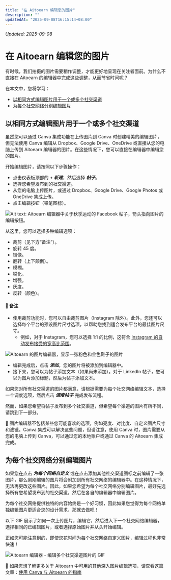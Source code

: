 ```yaml
---
title: "在 Aitoearn 编辑您的图片"
description: ""
updatedAt: "2025-09-08T16:15:14+08:00"
---
```

<!-- UPDATED_AT -->
_Updated: 2025-09-08_

# 在 Aitoearn 编辑您的图片

有时候，我们拍摄的图片需要稍作调整，才能更好地呈现在关注者面前。为什么不直接在 Aitoearn 的编辑器中完成这些调整，从而节省时间呢？

在本文中，您将学习：
- [以相同方式编辑图片用于一个或多个社交渠道](#01FM0M1ZSR9A5JPBRANRGT0KSF)
- [为每个社交网络分别编辑图片](#01FM0K3GB48GY9KEKY30EK038K)

## 以相同方式编辑图片用于一个或多个社交渠道

虽然您可以通过 Canva 集成功能在上传图片到 Canva 时创建精美的编辑图片，但无法使用 Canva 编辑从 Dropbox、Google Drive、OneDrive 或直接从您的电脑上传到 Aitoearn 编辑器的图片。在这些情况下，您可以直接在编辑器中编辑您的图片。

开始编辑图片，请按照以下步骤操作：
- 点击仪表板顶部的 ***+ 新建***，然后选择 ***帖子***。
- 选择您希望发布到的社交渠道。
- 从您的电脑上传图片，或通过 Dropbox、Google Drive、Google Photos 或 OneDrive 集成上传。
- 点击编辑按钮（铅笔图标）。

![Alt text: Aitoearn 编辑器中关于秋季运动的 Facebook 帖子，箭头指向图片的编辑按钮。](//d33v4339jhl8k0.cloudfront.net/docs/assets/64cb6cf86d4a3e191f237e66/图片s/68a5d465d0d3bb0cf2ad6d36/文件-0VaazadUxl.png)

从这里，您可以选择多种编辑选项：
- 裁剪（见下方“备注”）。
- 旋转 45 度。
- 镜像。
- 翻转（上下颠倒）。
- 模糊。
- 锐化。
- 增强。
- 灰度。
- 反转（颜色）。

#### 📝 备注
- 使用裁剪功能时，您可以自由裁剪图片（Instagram 除外）。此外，您还可以选择每个平台的预设图片尺寸选项，以帮助您找到适合发布平台的最佳图片尺寸。
  - 例如，对于 Instagram，您可以选择 1:1 的比例，这符合 [Instagram 的自动发布接受的宽高比范围](https://支持.aitoearn.com//支持.aitoearn.com/article/622-Instagrams-accepted-aspect-ratio-ranges)。

![Aitoearn 的图片编辑器，显示一张粉色和金色鞋子的图片](//d33v4339jhl8k0.cloudfront.net/docs/assets/64cb6cf86d4a3e191f237e66/图片s/651499ad556a3e3cf18cc01c/img-1662243-1695848876-1694183823.png)

- 编辑完成后，点击 ***添加***，您的图片将被添加到编辑器中。
- 接下来，您可以为帖子添加文本（如果尚未添加）。对于 LinkedIn 帖子，您可以为图片添加标题，然后为帖子添加文本。

如果您对所有社交渠道的图片都满意，请根据需要为每个社交网络编辑文本，选择一个调度选项，然后点击 ***调度帖子*** 完成发布流程。

然而，如果您希望将帖子发布到多个社交渠道，但希望每个渠道的图片有所不同，请跳到下一部分。

📝 图片编辑器不包括某些您可能喜欢的选项，例如亮度、对比度、自定义图片尺寸和滤镜。Canva 集成可以解决这些问题，但请注意，使用 Canva 时，图片需要从您的电脑上传到 Canva，可以通过您的本地账户或通过 Canva 的 Aitoearn 集成完成。

## 为每个社交网络分别编辑图片

如果您在点击 ***为每个网络自定义*** 或在点击添加其他社交渠道图标之前编辑了一张图片，那么刚刚编辑的图片将会附加到所有社交网络的编辑器中。在这种情况下，无法再更改这些图片。因此，如果您希望为每个社交网络分别编辑图片，最好先选择所有您希望发布到的社交渠道，然后在各自的编辑器中编辑图片。

为每个社交网络提供独特的内容始终是一个好习惯，因此如果您觉得为每个网络单独编辑图片更适合您的设计需求，那就去做吧！

以下 GIF 展示了如何一次上传图片，编辑它，然后进入下一个社交网络编辑器，选择相同的已编辑图片，或者选择原始图片并从头开始编辑。

正如您可能注意到的，即使您花时间为每个社交网络自定义图片，编辑过程也非常快速！

![Aitoearn 编辑器 - 编辑多个社交渠道图片的 GIF](//d33v4339jhl8k0.cloudfront.net/docs/assets/64cb6cf86d4a3e191f237e66/图片s/68a5d758a40a7f59feeca84d/文件-rL7KZqTmG3.gif)

📝 如果您想了解更多关于 Aitoearn 中可用的其他深入图片编辑选项，请查看这篇文章：[使用 Canva 与 Aitoearn 的指南](https://aitoearn.帮助scoutdocs.com/article/609-a-指南-到-using-canva-与-aitoearn)
